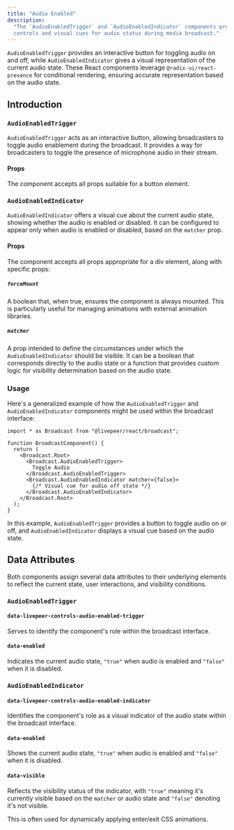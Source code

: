 ```yaml
---
title: "Audio Enabled"
description:
  "The `AudioEnabledTrigger` and `AudioEnabledIndicator` components provide
  controls and visual cues for audio status during media broadcast."
---
```


`AudioEnabledTrigger` provides an interactive button for toggling audio on and
off, while `AudioEnabledIndicator` gives a visual representation of the current
audio state. These React components leverage `@radix-ui/react-presence` for
conditional rendering, ensuring accurate representation based on the audio
state.

## Introduction

### `AudioEnabledTrigger`

`AudioEnabledTrigger` acts as an interactive button, allowing broadcasters to
toggle audio enablement during the broadcast. It provides a way for broadcasters
to toggle the presence of microphone audio in their stream.

#### Props

The component accepts all props suitable for a button element.

### `AudioEnabledIndicator`

`AudioEnabledIndicator` offers a visual cue about the current audio state,
showing whether the audio is enabled or disabled. It can be configured to appear
only when audio is enabled or disabled, based on the `matcher` prop.

#### Props

The component accepts all props appropriate for a div element, along with
specific props:

##### `forceMount`

A boolean that, when true, ensures the component is always mounted. This is
particularly useful for managing animations with external animation libraries.

##### `matcher`

A prop intended to define the circumstances under which the
`AudioEnabledIndicator` should be visible. It can be a boolean that corresponds
directly to the audio state or a function that provides custom logic for
visibility determination based on the audio state.

### Usage

Here's a generalized example of how the `AudioEnabledTrigger` and
`AudioEnabledIndicator` components might be used within the broadcast interface:

```tsx
import * as Broadcast from "@livepeer/react/broadcast";

function BroadcastComponent() {
  return (
    <Broadcast.Root>
      <Broadcast.AudioEnabledTrigger>
        Toggle Audio
      </Broadcast.AudioEnabledTrigger>
      <Broadcast.AudioEnabledIndicator matcher={false}>
        {/* Visual cue for audio off state */}
      </Broadcast.AudioEnabledIndicator>
    </Broadcast.Root>
  );
}
```

In this example, `AudioEnabledTrigger` provides a button to toggle audio on or
off, and `AudioEnabledIndicator` displays a visual cue based on the audio state.

## Data Attributes

Both components assign several data attributes to their underlying elements to
reflect the current state, user interactions, and visibility conditions.

### `AudioEnabledTrigger`

#### `data-livepeer-controls-audio-enabled-trigger`

Serves to identify the component's role within the broadcast interface.

#### `data-enabled`

Indicates the current audio state, `"true"` when audio is enabled and `"false"`
when it is disabled.

### `AudioEnabledIndicator`

#### `data-livepeer-controls-audio-enabled-indicator`

Identifies the component's role as a visual indicator of the audio state within
the broadcast interface.

#### `data-enabled`

Shows the current audio state, `"true"` when audio is enabled and `"false"` when
it is disabled.

#### `data-visible`

Reflects the visibility status of the indicator, with `"true"` meaning it's
currently visible based on the `matcher` or audio state and `"false"` denoting
it's not visible.

This is often used for dynamically applying enter/exit CSS animations.
